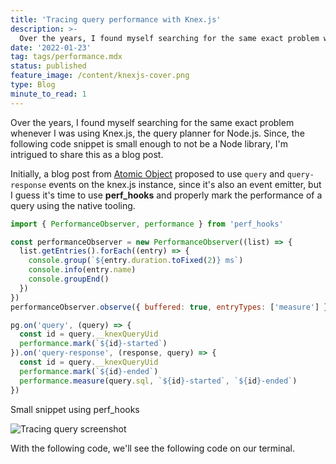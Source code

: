 ```yaml
---
title: 'Tracing query performance with Knex.js'
description: >-
  Over the years, I found myself searching for the same exact problem whenever I was using Knex.js, the query planner for Node.js.
date: '2022-01-23'
tag: tags/performance.mdx
status: published
feature_image: /content/knexjs-cover.png
type: Blog
minute_to_read: 1
---
```


Over the years, I found myself searching for the same exact problem whenever I was using Knex.js, the query planner for Node.js. Since, the following code snippet is small enough to not be a Node library, I'm intrigued to share this as a blog post.

Initially, a blog post from [Atomic Object](https://spin.atomicobject.com/2017/03/27/timing-queries-knexjs-nodejs/?ref=yagiz.co) proposed to use `query` and `query-response` events on the knex.js instance, since it's also an event emitter, but I guess it's time to use **perf\_hooks** and properly mark the performance of a query using the native tooling.

```javascript
import { PerformanceObserver, performance } from 'perf_hooks'

const performanceObserver = new PerformanceObserver((list) => {
  list.getEntries().forEach((entry) => {
    console.group(`${entry.duration.toFixed(2)} ms`)
    console.info(entry.name)
    console.groupEnd()
  })
})
performanceObserver.observe({ buffered: true, entryTypes: ['measure'] })

pg.on('query', (query) => {
  const id = query.__knexQueryUid
  performance.mark(`${id}-started`)
}).on('query-response', (response, query) => {
  const id = query.__knexQueryUid
  performance.mark(`${id}-ended`)
  performance.measure(query.sql, `${id}-started`, `${id}-ended`)
})
```

Small snippet using perf_hooks

![Tracing query screenshot](/content/tracing-query-screenshot.png)

With the following code, we'll see the following code on our terminal.
